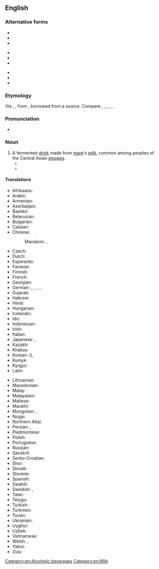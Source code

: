 ==English==
{{wikipedia|kumis}}

===Alternative forms===
{{top3}}
* {{l|en|koumis}}
* {{l|en|koumys}}
* {{l|en|koumyss}}
{{mid3}}
* {{l|en|kumis}}
* {{l|en|kumiss}}
* {{l|en|kumisz}}
{{mid3}}
* {{l|en|kumys}}
* {{l|en|kymys}}
* {{l|en|kymyz}}
{{bottom}}

===Etymology===
Via {{der|en|fr|koumis}}, {{der|en|de|Kumiss}}, from {{der|en|ru|кумы́с}}, borrowed from a {{der|en|trk}} source. Compare {{cog|tt|кымыз}}, {{cog|kk|қымыз}}, {{cog|ky|кымыз}}, {{cog|atv|кымыс}}, {{cog|tr|kımız}}, {{cog|az|qımız}}.

===Pronunciation===
* {{IPA|en|/ˈkuːmɪs/}}

===Noun===
{{en-noun|-|es}}

# A fermented [[drink]] made from [[mare]]'s [[milk]], common among peoples of the Central Asian [[steppes]].
#* {{quote-book
|en
|author=[[w:Thomas Pynchon|Thomas Pynchon]]
|title=[[w:Against the Day|Against the Day]]
|publisher=Vintage 2007
|year=2006
|page=688
|passage=Here, for example—a Scythian '''koumiss''' vessel, third century B.C. You can clearly see the Greek influence, especially in the friezework.
}}
#* {{quote-book
|en
|author=[[w:Herbert Allen Giles|Herbert Allen Giles]]
|title=[[s:A Chinese Biographical Dictionary|A Chinese Biographical Dictionary]]
|year=1898
|page=12
|passage=[Of a Persian wine] One name for this wine was 黑水晶 "black crystal"; it has also been confused with '''koumiss'''.
}}

====Translations====
{{trans-top|fermented drink}}
* Afrikaans: {{t-needed|af}}
* Arabic: {{t|ar|كُومِيس|m}}
* Armenian: {{t+|hy|կումիս}}
* Azerbaijani: {{t|az|qımız}}
* Bashkir: {{t|ba|ҡымыҙ|sc=Cyrl}}
* Belarusian: {{t|be|кумы́с|m}}
* Bulgarian: {{t|bg|куми́с|m|sc=Cyrl}}
* Catalan: {{t|ca|kumis|m}}
* Chinese:
*: Mandarin: {{t|cmn|馬奶酒|sc=Hani}}, {{t|cmn|马奶酒|tr=mǎnǎijiǔ|sc=Hani}}
* Czech: {{t|cs|kumys|m}}
* Dutch: {{t|nl|koemis}}
* Esperanto: {{t|eo|kumiso}}
* Faroese: {{t|fo|kumys|n}}
* Finnish: {{t+|fi|kumissi}}
* French: {{t+|fr|koumis|m}}
* Georgian: {{t|ka|კუმისი}}
* German: {{t|de|Kumys|m}}, {{t|de|Kumyß|m}}, {{t|de|Kumyss|m}}, {{t|de|Kumiss|m}}, {{t|de|Kumis|m}}, {{t|de|Kumiß|m}}
* Gujarati: {{t-needed|gu}}
* Hebrew: {{t|he|קומיס|m|tr=qimis}}
* Hindi: {{t-needed|hi}}
* Hungarian: {{t+|hu|kumisz}}
* Icelandic: {{t-needed|is}}
* Ido: {{t-needed|io}}
* Indonesian: {{t-needed|id}}
* Irish: {{t-needed|ga}}
* Italian: {{t|it|kumis|m}}
* Japanese: {{t|ja|馬乳酒|tr=ばにゅうしゅ, banyūshu}}, {{t|ja|クミス|tr=kumisu}}
* Kazakh: {{t+|kk|қымыз|sc=Cyrl}}
* Khakas: {{t|kjh|хымыс}}
* Korean: {{t|ko|마유주}} ({{t|ko|馬乳酒|sc=Hani}}), {{t|ko|쿠미스}}
* Kumyk: {{t|kum|къымыз}}
* Kyrgyz: {{t+|ky|кымыз|sc=Cyrl}}
* Latin: {{t|la|cosmos}}
{{trans-mid}}
* Lithuanian: {{t|lt|kumysas}}
* Macedonian: {{t-needed|mk}}
* Malay: {{t-needed|ms}}
* Malayalam: {{t-needed|ml}}
* Maltese: {{t-needed|mt}}
* Marathi: {{t-needed|mr}}
* Mongolian: {{t+|mn|айраг|sc=Cyrl}}, {{t+|mn|цэгээ|sc=Cyrl}}
* Nogai: {{t|nog|кымыз}}
* Northern Altai: {{t|atv|кымыс}}
* Persian: {{t|fa|کومیس|tr=kumis|sc=fa-Arab}}, {{t+|fa|قمیز|tr=qemiz|sc=fa-Arab}}
* Piedmontese: {{t|pms|koumyss}}
* Polish: {{t+|pl|kumys|m}}
* Portuguese: {{t+|pt|kumis|m}}
* Russian: {{t+|ru|кумы́с|m}}
* Sanskrit: {{t-needed|sa}}
* Serbo-Croatian: {{t-needed|sh}}
* Shor: {{t|cjs|қымыс}}
* Slovak: {{t|sk|kumys|m}}
* Slovene: {{t-needed|sl}}
* Spanish: {{t|es|kumis|m}}
* Swahili: {{t-needed|sw}}
* Swedish: {{t|sv|kumys}}, {{t|sv|kumiss}}
* Tatar: {{t+|tt|кымыз|sc=Cyrl}}
* Telugu: {{t-needed|te}}
* Turkish: {{t+|tr|kımız}}
* Turkmen: {{t|tk|gymyz}}
* Tuvan: {{t|tyv|хымыс}}
* Ukrainian: {{t|uk|куми́с|m}}
* Uyghur: {{t|ug|قىمىز}}
* Uzbek: {{t+|uz|qimiz}}
* Vietnamese: {{t|vi|rượu sữa ngựa}}
* Welsh: {{t|cy|cwmis|m}}, {{t|cy|gwirod llaeth|m}}
* Yakut: {{t|sah|кымыс|sc=Cyrl}}
* Zulu: {{t-needed|zu}}
{{trans-bottom}}

[[Category:en:Alcoholic beverages]]
[[Category:en:Milk]]
